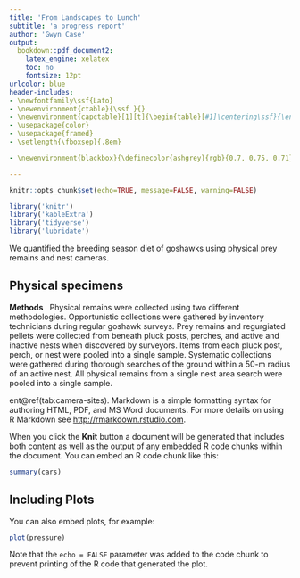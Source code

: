 ```yaml
---
title: 'From Landscapes to Lunch'
subtitle: 'a progress report'
author: 'Gwyn Case'
output:
  bookdown::pdf_document2:
    latex_engine: xelatex
    toc: no
    fontsize: 12pt
urlcolor: blue
header-includes:
- \newfontfamily\ssf{Lato}
- \newenvironment{ctable}{\ssf }{}
- \newenvironment{capctable}[1][t]{\begin{table}[#1]\centering\ssf}{\end{table}}
- \usepackage{color}
- \usepackage{framed}
- \setlength{\fboxsep}{.8em}

- \newenvironment{blackbox}{\definecolor{ashgrey}{rgb}{0.7, 0.75, 0.71}\color{black}\begin{shaded}}{\end{shaded}}

---
```


```r
knitr::opts_chunk$set(echo=TRUE, message=FALSE, warning=FALSE)
```

```r
library('knitr')
library('kableExtra')
library('tidyverse')
library('lubridate')
```

We quantified the breeding season diet of goshawks using physical prey remains and nest cameras.

## Physical specimens

\begin{blackbox}
\textbf{What's important:}
\begin{itemize}
  \item Physical remains were collected from 15 sites during 2019 using two different methodologoies (opportunistic and systematic).
  \item Additional samples may be available from 2018 and from Vancouver Islad.
  \item Physical remains appear to be biased toward small mammals and birds, in contrast to camera data.
  \item Further analysis is on hold due to the covid-19 pandemic.
\end{itemize}
\end{blackbox}

**Methods**\ \ \ Physical remains were collected using two different methodologies. Opportunistic collections were gathered by inventory technicians during regular goshawk surveys. Prey remains and regurgiated pellets were collected from beneath pluck posts, perches, and active and inactive nests when discovered by surveyors. Items from each pluck post, perch, or nest were pooled into a single sample. Systematic collections were gathered during thorough searches of the ground within a 50-m radius of an active nest. All physical remains from a single nest area search were pooled into a single sample.

ent\@ref(tab:camera-sites). Markdown is a simple formatting syntax for authoring HTML, PDF, and MS Word documents. For more details on using R Markdown see <http://rmarkdown.rstudio.com>.

When you click the **Knit** button a document will be generated that includes both content as well as the output of any embedded R code chunks within the document. You can embed an R code chunk like this:

```r
summary(cars)
```

## Including Plots

You can also embed plots, for example:

```r
plot(pressure)
```

Note that the `echo = FALSE` parameter was added to the code chunk to prevent printing of the R code that generated the plot.

